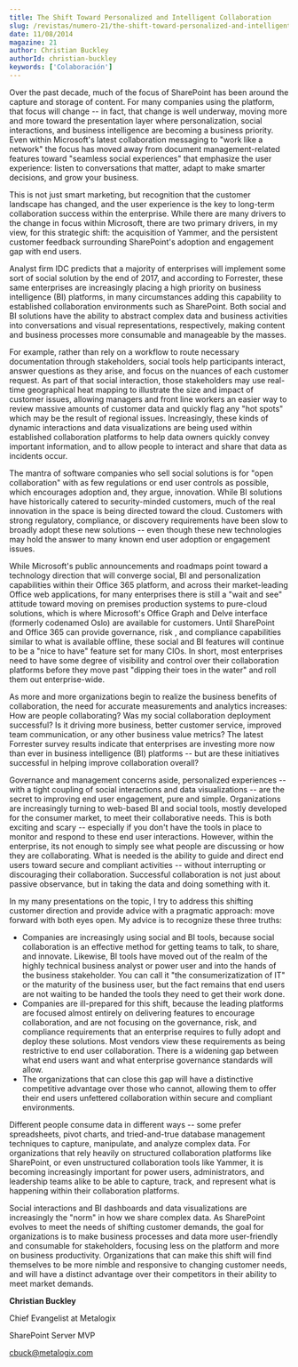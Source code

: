 ```yaml
---
title: The Shift Toward Personalized and Intelligent Collaboration
slug: /revistas/numero-21/the-shift-toward-personalized-and-intelligent-collaboration
date: 11/08/2014
magazine: 21
author: Christian Buckley
authorId: christian-buckley
keywords: ['Colaboración']
---
```



<ArticleHeader frontmatter={props.pageContext.frontmatter} />



​Over the past decade, much of the focus of SharePoint has been around the capture and storage of content. For many companies using the platform, that focus will change -- in fact, that change is well underway, moving more and more toward the presentation layer where personalization, social interactions, and business intelligence are becoming a business priority. Even within Microsoft's latest collaboration messaging to "work like a network" the focus has moved away from document management-related features toward "seamless social experiences" that emphasize the user experience: listen to conversations that matter, adapt to make smarter decisions, and grow your business.

This is not just smart marketing, but recognition that the customer landscape has changed, and the user experience is the key to long-term collaboration success within the enterprise. While there are many drivers to the change in focus within Microsoft, there are two primary drivers, in my view, for this strategic shift: the acquisition of Yammer, and the persistent customer feedback surrounding SharePoint's adoption and engagement gap with end users.

Analyst firm IDC predicts that a majority of enterprises will implement some sort of social solution by the end of 2017, and according to Forrester, these same enterprises are increasingly placing a high priority on business intelligence (BI) platforms, in many circumstances adding this capability to established collaboration environments such as SharePoint. Both social and BI solutions have the ability to abstract complex data and business activities into conversations and visual representations, respectively, making content and business processes more consumable and manageable by the masses.

For example, rather than rely on a workflow to route necessary documentation through stakeholders, social tools help participants interact, answer questions as they arise, and focus on the nuances of each customer request. As part of that social interaction, those stakeholders may use real-time geographical heat mapping to illustrate the size and impact of customer issues, allowing managers and front line workers an easier way to review massive amounts of customer data and quickly flag any "hot spots" which may be the result of regional issues. Increasingly, these kinds of dynamic interactions and data visualizations are being used within established collaboration platforms to help data owners quickly convey important information, and to allow people to interact and share that data as incidents occur.

The mantra of software companies who sell social solutions is for "open collaboration" with as few regulations or end user controls as possible, which encourages adoption and, they argue, innovation. While BI solutions have historically catered to security-minded customers, much of the real innovation in the space is being directed toward the cloud. Customers with strong regulatory, compliance, or discovery requirements have been slow to broadly adopt these new solutions -- even though these new technologies may hold the answer to many known end user adoption or engagement issues.

While Microsoft's public announcements and roadmaps point toward a technology direction that will converge social, BI and personalization capabilities within their Office 365 platform, and across their market-leading Office web applications, for many enterprises there is still a "wait and see" attitude toward moving on premises production systems to pure-cloud solutions, which is where Microsoft's Office Graph and Delve interface (formerly codenamed Oslo) are available for customers. Until SharePoint and Office 365 can provide governance, risk , and compliance capabilities similar to what is available offline, these social and BI features will continue to be a "nice to have" feature set for many CIOs. In short, most enterprises need to have some degree of visibility and control over their collaboration platforms before they move past "dipping their toes in the water" and roll them out enterprise-wide.

As more and more organizations begin to realize the business benefits of collaboration, the need for accurate measurements and analytics increases: How are people collaborating? Was my social collaboration deployment successful? Is it driving more business, better customer service, improved team communication, or any other business value metrics? The latest Forrester survey results indicate that enterprises are investing more now than ever in business intelligence (BI) platforms -- but are these initiatives successful in helping improve collaboration overall?

Governance and management concerns aside, personalized experiences -- with a tight coupling of social interactions and data visualizations -- are the secret to improving end user engagement, pure and simple. Organizations are increasingly turning to web-based BI and social tools, mostly developed for the consumer market, to meet their collaborative needs. This is both exciting and scary -- especially if you don't have the tools in place to monitor and respond to these end user interactions. However, within the enterprise, its not enough to simply see what people are discussing or how they are collaborating. What is needed is the ability to guide and direct end users toward secure and compliant activities -- without interrupting or discouraging their collaboration. Successful collaboration is not just about passive observance, but in taking the data and doing something with it.

In my many presentations on the topic, I try to address this shifting customer direction and provide advice with a pragmatic approach: move forward with both eyes open. My advice is to recognize these three truths:

- Companies are increasingly using social and BI tools, because social collaboration is an effective method for getting teams to talk, to share, and innovate. Likewise, BI tools have moved out of the realm of the highly technical business analyst or power user and into the hands of the business stakeholder. You can call it "the consumerizatization of IT" or the maturity of the business user, but the fact remains that end users are not waiting to be handed the tools they need to get their work done.
- Companies are ill-prepared for this shift, because the leading platforms are focused almost entirely on delivering features to encourage collaboration, and are not focusing on the governance, risk, and compliance requirements that an enterprise requires to fully adopt and deploy these solutions. Most vendors view these requirements as being restrictive to end user collaboration. There is a widening gap between what end users want and what enterprise governance standards will allow.
- The organizations that can close this gap will have a distinctive competitive advantage over those who cannot, allowing them to offer their end users unfettered collaboration within secure and compliant environments.


Different people consume data in different ways -- some prefer spreadsheets, pivot charts, and tried-and-true database management techniques to capture, manipulate, and analyze complex data. For organizations that rely heavily on structured collaboration platforms like SharePoint, or even unstructured collaboration tools like Yammer, it is becoming increasingly important for power users, administrators, and leadership teams alike to be able to capture, track, and represent what is happening within their collaboration platforms.

Social interactions and BI dashboards and data visualizations are increasingly the "norm" in how we share complex data. As SharePoint evolves to meet the needs of shifting customer demands, the goal for organizations is to make business processes and data more user-friendly and consumable for stakeholders, focusing less on the platform and more on business productivity. Organizations that can make this shift will find themselves to be more nimble and responsive to changing customer needs, and will have a distinct advantage over their competitors in their ability to meet market demands.



**Christian Buckley**

Chief Evangelist at Metalogix

SharePoint Server MVP

[cbuck@metalogix.com](mailto&#58;cbuck@metalogix.com)

